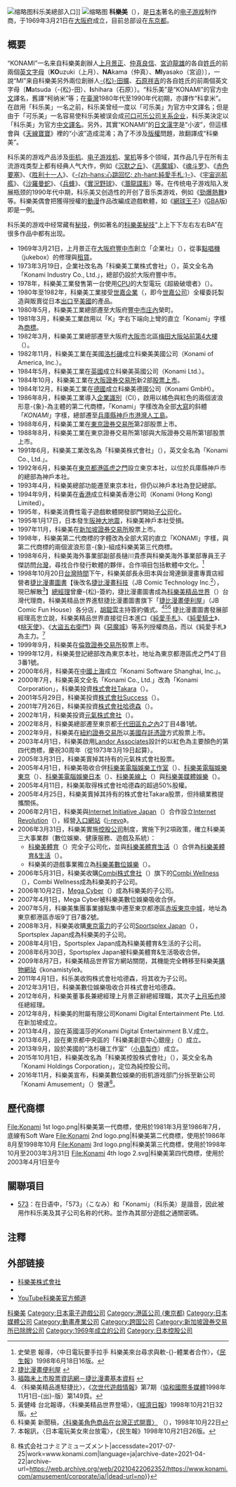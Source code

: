 {{Multiple issues|
{{prose|time=2015-03-26T14:56:48+00:00}}
{{refimprove|time=2015-03-26T14:56:48+00:00}}
{{Expand language|1=ja|time=2020-09-27T11:50:15+00:00}}
}}
{{noteTA
|G1=Games
|1=zh-hans:街机;zh-hant:街機;zh-tw:大型電玩;zh-hk:街機;zh-mo:街機;
}}
{{Infobox_Company
| company_name = 科乐美控股株式會社
| company_name_en = Konami Holdings Corporation
| company_logo = [[File:Konami_4th_logo_2.svg|250px]]
| company_type = [[上市公司|上市公司]]、[[控股公司|控股公司]]
| original_text = {{lang|ja|コナミホールディングス株式会社}}
| original_spelling = 
| company_slogan = 
| image = コナミクリエイティブセンター銀座.png
| image_size = 250px
| image_caption = 總部設於[[東京|東京]][[銀座|銀座]]的科樂美創作中心
| market_information = {{tyo|9766}}<br />{{NYSE|KNM}}<br />{{LSE|KNM}}
| abbreviated_name = 科拿米、Konami
| former_name = 企業社<br/><small>（1969年至1973年）</small><br />科樂美工業株式會社<br/><small>（1973年至1991年）</small><br />科樂美株式會社（Konami Co., Ltd.）<br/><small>（1991年至2000年）</small><br />科樂美株式會社（Konami Corporation）<br/><small>（2000年至2015年）</small>
| foundation = 1969年3月21日（創業）<br />1973年3月19日（公司化）
| founder = 上月景正、仲真良信、宮迫龍雄
| location = {{flag|Japan}}[[東京都|東京都]][[中央區_(東京都)|中央區]][[銀座|銀座]]1丁目11番1號
| zip_code = 107-8323
| key_people = 社長：東尾公彦
| industry = 電子通信事業
| products = 電子遊戲研發製造及機檯設備製造、事業指導等
| capital = 473.99億[[日圓|日圓]]
| revenue = 3097.71億日圓（2009年，全體營收）<br />214.56億日圓（2009年，個體營收）
| operating_income = 
| profit = 
| total_asset = 3016.70億日圓（2009年，全體）<br />1809.52億日圓（2009年，個體）
| net_asset = 
| market_value = 
| num_employees = 8,817名（2022年）<ref>{{cite web|url=https://www.konami.com/corporate/ja/data/|title=会社概要 コナミホールディングス株式会社|website=www.konami.com|access-date=2021-03-31|language=ja|archive-date=2021-02-17|archive-url=https://web.archive.org/web/20210217052836/https://www.konami.com/corporate/ja/data/|dead-url=no}}</ref>
| P/E ratio = 
| earnings per share = 
| Net asset value = 
| accounting_period = 每年3月31日
| parent = 
| divisions = 
| major_shareholder = 一般財團法人[[上月財團|上月財團]] （11.01%）<br />コウヅキホールディング （10.94%）<br />日本Trustee信託銀行株式會社 （7.93%）<br />（2012年3月31日資料）
| subsid = [[科樂美數位娛樂|科樂美數位娛樂]]<br />[[科樂美體育&生活|科樂美體育&生活]]<br /> KPE
| homepage = https://www.konami.com
| width = 280
}}
[[File:Konami_Corporation_Entrance.jpg|缩略图]]科乐美總部入口]]
[[File:KONAMI_Zama_Office.jpg|缩略图]]
'''科樂美'''（{{lang-ja|'''コナミ'''}}），是[[日本|日本]]著名的[[电子游戏|电子游戏]]制作商，于1969年3月21日在[[大阪府|大阪府]]成立，目前总部设在[[东京都|东京都]]。

== 概要 ==
“KONAMI”一名来自科樂美創辦人[[上月景正|上月景正]]、[[仲真良信|仲真良信]]、[[宮迫龍雄|宮迫龍雄]]的各自[[姓氏|姓氏]]的前兩個[[英文字母|英文字母]]〔'''KO'''uzuki（上月）、'''NA'''kama（仲真）、'''MI'''yasako（宮迫）〕，一說“MI”来自科樂美另外兩位創辦人[[松田擴|-{松}-田擴]]、[[石原祥吉|石原祥吉]]的各自姓氏的前兩個英文字母〔'''M'''atsuda（-{松}-田）、'''I'''shihara（石原）〕。“科乐美”是“KONAMI”的官方[[中文|中文]]譯名，舊譯“柯纳米”等；在[[臺灣|臺灣]]1980年代至1990年代初期，亦譯作“科拿米”。在啟用「科乐美」一名之前，科乐美曾经一度以「可乐美」为官方中文譯名；但是由于「可乐美」一名容易使科乐美被误会成[[可口可乐公司|可口可乐公司]][[关系企业|关系企业]]，科乐美決定以「科乐美」为官方[[中文譯名|中文譯名]]。另外，其實“KONAMI”的[[日文漢字|日文漢字]]是“小波”，但這樣會與《[[天線寶寶|天線寶寶]]》裡的“小波”造成混淆；為了不涉及[[版權|版權]]問題，故翻譯成“科樂美”。

科乐美的游戏产品涉及[[街机|街机]]、[[电子游戏机|电子游戏机]]、[[掌机|掌机]]等多个领域，其作品几乎在所有主流游戏类型上都有经典人气大作，例如《[[沉默之丘|沉默之丘]]》、《[[恶魔城|恶魔城]]》、《[[魂斗罗|魂斗罗]]》、《[[赤色要塞|赤色要塞]]》、《[[胜利十一人|胜利十一人]]》、《[[純愛手札|-{zh-hans:心跳回忆; zh-hant:純愛手札;}-]]》、《[[宇宙巡航艦|宇宙巡航艦]]》、《[[沙羅曼蛇|沙羅曼蛇]]》、《[[兵蜂|兵蜂]]》、《[[實況野球|實況野球]]》、《[[潛龍諜影|潛龍諜影]]》等。在传统电子游戏陷入发展瓶颈的1990年代中期，科乐美又创造性的开创了音乐类游戏，例如《[[勁爆熱舞|勁爆熱舞]]》等。科樂美偶會把獲得授權的[[動漫|動漫]]作品改編成遊戲軟體，如《[[網球王子|網球王子]]》([[Game_Boy_Advance|GBA]]版)即是一例。

科乐美的游戏中经常藏有[[秘技|秘技]]，例如著名的[[科樂美秘技|科樂美秘技]]“上上下下左右左右BA”在很多作品中都有出现。

* 1969年3月21日，上月景正在[[大阪府|大阪府]][[豐中市|豐中市]]創立「企業社」（{{lang|ja|エンタプライズ社}}），從事[[點唱機|點唱機]]（jukebox）的修理與[[租賃|租賃]]。
* 1973年3月19日，企業社改名為「科樂美工業株式會社」（{{lang|ja|コナミ工業株式会社}}），英文全名為「Konami Industry Co., Ltd.」，總部仍設於大阪府豐中市。
* 1978年，科樂美工業發售第一台使用[[CPU|CPU]]的大型電玩《超級破壞者》（{{lang|ja|スーパーデストロイヤー}}）。
* 1980年至1982年，科樂美工業接受[[世嘉企業|世嘉企業]]（{{lang|ja|セガ・エンタープライゼス}}，即今[[世嘉公司|世嘉公司]]）全權委託製造與販賣從日本[[出口|出口]]至[[美國|美國]]的產品。
* 1980年5月，科樂美工業總部遷至大阪府[[豐中市|豐中市]][[庄內_(豐中市)|庄內]]榮町。
* 1981年3月，科樂美工業啟用以「K」字右下端向上彎的直立「Konami」字樣為[[商標|商標]]。
* 1982年3月，科樂美工業總部遷至大阪府[[大阪市|大阪市]]北區[[梅田|梅田]][[大阪站前第4大樓|大阪站前第4大樓]]（{{lang|ja|大阪駅前第4ビル}}）。
* 1982年11月，科樂美工業在美國[[洛杉磯|洛杉磯]]成立科樂美美國公司（Konami of America, Inc.）。
* 1984年5月，科樂美工業在[[英國|英國]]成立科樂美英國公司（Konami Ltd.）。
* 1984年10月，科樂美工業在[[大阪證券交易所|大阪證券交易所]]新2部[[股票上市|股票上市]]。
* 1984年12月，科樂美工業在[[德國|德國]]成立科樂美德國公司（Konami GmbH）。
* 1986年8月，科樂美工業導入[[企業識別|企業識別]]（CI），啟用以橘色與紅色的兩個波浪形意-{象}-為主體的第二代商標，「Konami」字樣改為全部[[大寫字母|大寫]]的斜體「''KONAMI''」字樣，總部遷至[[兵庫縣|兵庫縣]][[神戶市|神戶市]][[港灣人工島|港灣人工島]]。
* 1988年6月，科樂美工業在[[東京證券交易所|東京證券交易所]]第2部股票上市。
* 1988年8月，科樂美工業在東京證券交易所第1部與大阪證券交易所第1部股票上市。
* 1991年6月，科樂美工業改名為「科樂美株式會社」（{{lang|ja|コナミ株式会社}}），英文全名為「Konami Co., Ltd.」。
* 1992年6月，科樂美在[[東京都|東京都]][[港區_(東京都)|港區]][[虎之門|虎之門]]設立東京本社，以位於兵庫縣神戶市的總部為神戶本社。
* 1993年4月，科樂美總部功能遷至東京本社，但仍以神戶本社為登記總部。
* 1994年9月，科樂美在[[香港|香港]]成立科樂美香港公司（Konami (Hong Kong) Limited）。
* 1995年，科樂美消費性電子遊戲軟體開發部門開始[[子公司|子公司]]化。
* 1995年1月17日，日本發生[[阪神大地震|阪神大地震]]，科樂美神戶本社受損。
* 1997年11月，科樂美在[[新加坡證券交易所|新加坡證券交易所]]股票上市。
* 1998年，科樂美第二代商標的字體改為全部大寫的直立「KONAMI」字樣，與第二代商標的兩個波浪形意-{象}-組成科樂美第三代商標。
* 1998年6月，科樂美海外事業部副部長樋川貴彥與科樂美海外事業部專員王子傑訪問[[台灣|台灣]]，尋找合作發行軟體的夥伴，合作項目包括軟體中文化。<ref>史榮恩 報導，〈中日電玩要手拉手 科樂美來台尋求與軟-{}-體業者合作〉，《[[民生報|民生報]]》1998年6月18日16版。</ref>
* 1998年10月20日[[台灣時間|台灣時間]]下午，科樂美部長永田本與台灣連鎖漫畫專賣店經營者[[捷比漫畫圖書|捷比漫畫圖書]]【後改名[[捷比漫畫科技|捷比漫畫科技]]（JB Comic Technology Inc.<ref>[http://www-jbcomic.cot.tw/ 捷比漫畫便利屋] {{webarchive|url=https://web.archive.org/web/20110426032329/http://www-jbcomic.cot.tw/ |date=2011-04-26 }}</ref>），現已解散<ref>[http://www.fu-ling.com/com/summary-97549032.htm 福臨未上市股票資訊網－捷比漫畫基本資料] {{webarchive|url=https://web.archive.org/web/20150402140816/http://www.fu-ling.com/com/summary-97549032.htm |date=2015-04-02 }}</ref>】[[總經理|總經理]]曾慶-{松}-簽約，捷比漫畫圖書成為[[科樂美精品世界|科樂美精品世界]]（{{lang|ja|こなみるく}}）台灣代理商，科樂美精品世界進駐捷比漫畫圖書旗下「[[捷比漫畫便利屋|捷比漫畫便利屋]]」（JB Comic Fun House）各分店，[[胡龍雲|胡龍雲]]主持簽約儀式。<ref>〈科樂美精品進駐捷比〉，《[[次世代遊戲情報|次世代遊戲情報]]》第7期（[[協和國際多媒體|協和國際多媒體]]1998年11月1日-{出}-版）第149頁。</ref><ref>黃健峰 台北報導，〈科樂美精品世界登場〉，《[[經濟日報_(台灣)|經濟日報]]》1998年10月21日32版。</ref><ref>科樂美 新聞稿，[http://www.konami.co.jp/press/1998/r.10.10.22.html 〈科樂美角色商品在台灣正式開賣〉] {{Wayback|url=http://www.konami.co.jp/press/1998/r.10.10.22.html |date=20090813040919 }}（{{lang|ja|コナミ，台湾にてキャラクターグッズ販売本格開始}}），1998年10月22日</ref> 捷比漫畫圖書發展部經理高忠立說，科樂美精品世界直接從日本進口《[[純愛手札|純愛手札]]》、《[[純愛騎士|純愛騎士]]》、《[[桃天使|桃天使]]》、《[[大盜五右衛門|大盜五右衛門]]》與《[[惡魔城|惡魔城]]》等系列授權商品，而以《純愛手札》為主力。<ref>本報訊，〈日本電玩美女來台放電〉，《民生報》1998年10月21日26版。</ref>
* 1999年9月，科樂美在[[倫敦證券交易所|倫敦證券交易所]]股票上市。
* 1999年12月，科樂美登記總部改為東京本社，地址為東京都港區虎之門4丁目3番1號。
* 2000年6月，科樂美在[[中國|中國]][[上海|上海]]成立「Konami Software Shanghai, Inc.」。
* 2000年7月，科樂美英文全名「Konami Co., Ltd.」改為「Konami Corporation」，科樂美投資[[Takara|株式會社Takara]]（{{lang|ja|株式会社タカラ}}）。
* 2001年5月29日，科樂美投資[[SUCCESS|株式會社Success]]（{{lang|ja|株式会社サクセス}}）。
* 2001年7月26日，科樂美投資[[株式會社哈德森|株式會社哈德森]]（{{lang|ja|株式会社ハドソン}}）。
* 2002年1月，科樂美投資[[元氣株式會社|元氣株式會社]]（{{lang|ja|元気株式会社}}）。
* 2002年8月，科樂美總部遷至東京都[[千代田區|千代田區]][[丸之內|丸之內]]2丁目4番1號。
* 2002年9月，科樂美在[[紐約證券交易所|紐約證券交易所]]以[[美國存託憑證|美國存託憑證]]方式股票上市。
* 2003年4月1日，科樂美啟用[[Landor_Associates|Landor Associates]]設計的以紅色為主要顏色的第四代商標，慶祝30周年（從1973年3月19日起算）。
* 2005年3月31日，科樂美賣掉其持有的元氣株式會社股票。
* 2005年4月1日，科樂美吸收合併[[科樂美電腦娛樂工作室|科樂美電腦娛樂工作室]]（{{lang|ja|コナミコンピュータエンタテインメントスタジオ}}）、[[科樂美電腦娛樂東京|科樂美電腦娛樂東京]]（{{lang|ja|コナミコンピュータエンタテインメント東京}}）、[[科樂美電腦娛樂日本|科樂美電腦娛樂日本]]（{{lang|ja|コナミコンピュータエンタテインメントジャパン}}）、[[科樂美線上|科樂美線上]]（{{lang|ja|コナミオンライン}}）與[[科樂美媒體娛樂|科樂美媒體娛樂]]（{{lang|ja|コナミメディアエンタテインメント}}）。
* 2005年4月11日，科樂美取得株式會社哈德森的超過50%股權。
* 2005年4月25日，科樂美賣掉其持有的株式會社Takara股票，但持續業務提攜關係。
* 2006年2月1日，科樂美與[[Internet_Initiative_Japan|Internet Initiative Japan]]（{{lang|ja|株式会社インターネットイニシアティブ}}）合作設立[[Internet_Revolution|Internet Revolution]]（{{lang|ja|株式会社インターネットレボリューション}}），經營[[入口網站|入口網站]]《[[i-revo|i-revo]]》。
* 2006年3月31日，科樂美實施[[控股公司|控股公司]]制度，實施下列2項政策，確立科樂美三大事業群（數位娛樂、健康服務、遊戲及系統）：
** [[科樂美體育|科樂美體育]]（{{lang|ja|コナミスポーツ}}）完全子公司化，並與[[科樂美體育生活|科樂美體育生活]]（{{lang|ja|コナミスポーツライフ}}）合併為[[科樂美體育&生活|科樂美體育&生活]]（{{lang|ja|コナミスポーツ&ライフ}}）。
** 科樂美的遊戲事業獨立為[[科樂美數位娛樂|科樂美數位娛樂]]（{{lang|ja|コナミデジタルエンタテインメント}}）。
* 2006年5月31日，科樂美收購[[Combi株式會社|Combi株式會社]]（{{lang|ja|コンビ株式会社}}）旗下的[[Combi_Wellness|Combi Wellness]]（{{lang|ja|コンビウェルネス}}），Combi Wellness成為科樂美的子公司。
* 2006年10月2日，[[Mega_Cyber|Mega Cyber]]（{{lang|ja|株式会社メガサイバー}}）成為科樂美的子公司。
* 2007年4月1日，Mega Cyber被科樂美數位娛樂吸收合併。
* 2007年5月，科樂美集團事業據點集中遷至東京都港區[[赤坂|赤坂]][[東京中城|東京中城]]，地址為東京都港區赤坂9丁目7番2號。
* 2008年3月，科樂美收購[[東京電力|東京電力]]的子公司[[Sportsplex_Japan|Sportsplex Japan]]（{{lang|ja|スポーツプレックス・ジャパン株式会社}}），Sportsplex Japan成為科樂美的子公司。
* 2008年4月1日，Sportsplex Japan成為科樂美體育&生活的子公司。
* 2008年6月30日，Sportsplex Japan被科樂美體育&生活吸收合併。
* 2009年8月7日，科樂美精品世界官方網站關閉，其機能完全轉移至科樂美[[購物網站|購物網站]]《konamistyle》。
* 2011年4月1日，科乐美收购株式會社哈德森，将其收为子公司。
* 2012年3月1日，科樂美數位娛樂吸收合并株式會社哈德森。
* 2012年6月，科樂美董事長兼總經理上月景正辭總經理職，其次子[[上月拓也|上月拓也]]接任總經理。
* 2012年8月，科樂美的附屬有限公司Konami Digital Entertainment Pte. Ltd.在新加坡成立。
* 2013年4月，設在英國溫莎的Konami Digital Entertainment B.V.成立。
* 2013年6月，設在東京都中央區的「科樂美創意中心銀座」（{{lang|ja|コナミクリエイティブセンター銀座}}）成立。
* 2013年9月，設於美國的“洛杉磯工作室”（[[小島製作|小島製作]]）成立。
* 2015年10月1日，科樂美改名為「科樂美控股株式會社」（{{lang|ja|コナミホールディングス株式会社}}），英文全名為「Konami Holdings Corporation」，定位為純控股公司。
* 2016年11月，科樂美宣布，科樂美數位娛樂的街机游戏部门分拆至新公司「Konami Amusement」（{{lang|ja|株式会社コナミアミューズメント}}）營運<ref>{{Cite web|url=https://www.konami.com/amusement/corporate/ja/|title=企業情報 {{!}} 株式会社コナミアミューズメント|accessdate=2017-07-25|work=www.konami.com|language=ja|archive-date=2021-04-22|archive-url=https://web.archive.org/web/20210422062352/https://www.konami.com/amusement/corporate/ja/|dead-url=no}}</ref>。

== 歷代商標 ==
<gallery>
File:Konami 1st logo.png|科樂美第一代商標，使用於1981年3月至1986年7月，底線有Soft Ware
File:Konami 2nd logo.png|科樂美第二代商標，使用於1986年8月至1998年10月
File:Konami 3rd logo.png|科樂美第三代商標，使用於1998年10月至2003年3月31日
File:Konami 4th logo 2.svg|科樂美第四代商標，使用於2003年4月1日至今
</gallery>

== 關聯項目 ==
* [[573|573]]：在日语中，「573」（こなみ）和「Konami」（科乐美）是諧音，因此被用作科乐美及其子公司名称的代称。並作為其部分遊戲之通關密碼。

== 注釋 ==
{{commonscat|Konami}}
{{reflist}}

== 外部链接 ==
* [http://www.konami.com 科樂美株式會社] {{Wayback|url=http://www.konami.com/ |date=19961108211701 }}
* {{facebook|konami}}
* [https://www.youtube.com/user/KONAMI573ch YouTube科樂美官方頻道] {{Wayback|url=https://www.youtube.com/user/KONAMI573ch |date=20210425143237 }}

{{科樂美系列}}
{{主要電子遊戲公司}}
{{日經平均指數}}

{{Portal bar|日本|企業|資訊科技|電子遊戲|動漫}}

{{Authority control}}
{{DEFAULTSORT:Konami}}
[[Category:科樂美|]]
[[Category:日本電子遊戲公司|Category:日本電子遊戲公司]]
[[Category:港區公司_(東京都)|Category:港區公司 (東京都)]]
[[Category:日本媒體公司|Category:日本媒體公司]]
[[Category:動畫產業公司|Category:動畫產業公司]]
[[Category:跨国公司|Category:跨国公司]]
[[Category:新加坡證券交易所已除牌公司|Category:新加坡證券交易所已除牌公司]]
[[Category:1969年成立的公司|Category:1969年成立的公司]]
[[Category:日本控股公司|Category:日本控股公司]]